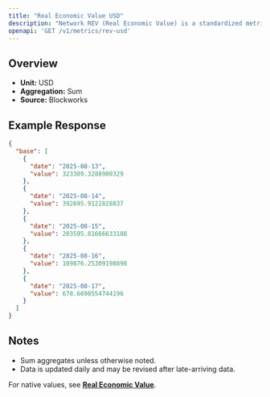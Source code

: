 ```yaml
---
title: "Real Economic Value USD"
description: "Network REV (Real Economic Value) is a standardized metric that tracks blockchain value accrual generated by user activity. REV consists of both in-protocol transaction fees and out-of-protocol tips that users pay for transaction execution, so it measures the monetary demand to transact onchain."
openapi: 'GET /v1/metrics/rev-usd'
---
```


## Overview

- **Unit:** USD
- **Aggregation:** Sum
- **Source:** Blockworks

## Example Response

```json
{
  "base": [
    {
      "date": "2025-08-13",
      "value": 323309.3288980329
    },
    {
      "date": "2025-08-14",
      "value": 392695.9122828837
    },
    {
      "date": "2025-08-15",
      "value": 203595.81666633108
    },
    {
      "date": "2025-08-16",
      "value": 109876.25309198898
    },
    {
      "date": "2025-08-17",
      "value": 678.6698554744196
    }
  ]
}
```

## Notes
- Sum aggregates unless otherwise noted.
- Data is updated daily and may be revised after late-arriving data.


<Note>For native values, see **[Real Economic Value](./rev)**.</Note>